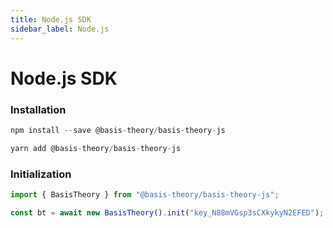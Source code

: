 ```yaml
---
title: Node.js SDK
sidebar_label: Node.js
---
```




# Node.js SDK

<GithubCard
  title="Node.js SDK"
  icon="node"
  organization="basis-theory"
  repository="basis-theory-js"
/>

### Installation

<Tabs className="bt-tabs">
  <TabItem value="npm" label="npm">

```javascript showLineNumbers
npm install --save @basis-theory/basis-theory-js
```

  </TabItem>
  <TabItem value="yarn" label="yarn">

```javascript showLineNumbers
yarn add @basis-theory/basis-theory-js
```

  </TabItem>
</Tabs>

### Initialization

```javascript showLineNumbers
import { BasisTheory } from "@basis-theory/basis-theory-js";

const bt = await new BasisTheory().init("key_N88mVGsp3sCXkykyN2EFED");
```
